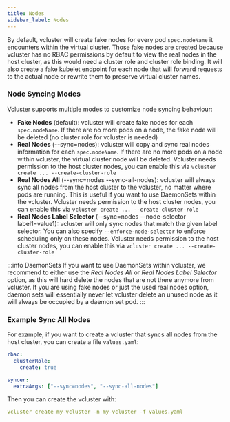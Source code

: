 ```yaml
---
title: Nodes
sidebar_label: Nodes
---
```


By default, vcluster will create fake nodes for every pod `spec.nodeName` it encounters within the virtual cluster. Those fake nodes are created because vcluster has no RBAC permissions by default to view the real nodes in the host cluster, as this would need a cluster role and cluster role binding. It will also create a fake kubelet endpoint for each node that will forward requests to the actual node or rewrite them to preserve virtual cluster names.

### Node Syncing Modes

Vcluster supports multiple modes to customize node syncing behaviour:
- **Fake Nodes** (default): vcluster will create fake nodes for each `spec.nodeName`. If there are no more pods on a node, the fake node will be deleted (no cluster role for vcluster is needed)
- **Real Nodes** (--sync=nodes): vcluster will copy and sync real nodes information for each `spec.nodeName`. If there are no more pods on a node within vcluster, the virtual cluster node will be deleted. Vcluster needs permission to the host cluster nodes, you can enable this via `vcluster create ... --create-cluster-role`
- **Real Nodes All** (--sync=nodes --sync-all-nodes): vcluster will always sync all nodes from the host cluster to the vcluster, no matter where pods are running. This is useful if you want to use DaemonSets within the vcluster. Vcluster needs permission to the host cluster nodes, you can enable this via `vcluster create ... --create-cluster-role`
- **Real Nodes Label Selector** (--sync=nodes --node-selector label1=value1): vcluster will only sync nodes that match the given label selector. You can also specify `--enforce-node-selector` to enforce scheduling only on these nodes. Vcluster needs permission to the host cluster nodes, you can enable this via `vcluster create ... --create-cluster-role`

:::info DaemonSets
If you want to use DaemonSets within vcluster, we recommend to either use the *Real Nodes All* or *Real Nodes Label Selector* option, as this will hard delete the nodes that are not there anymore from vcluster. If you are using fake nodes or just the used real nodes option, daemon sets will essentially never let vcluster delete an unused node as it will always be occupied by a daemon set pod. 
:::

### Example Sync All Nodes

For example, if you want to create a vcluster that syncs all nodes from the host cluster, you can create a file `values.yaml`:

```yaml
rbac:
  clusterRole:
    create: true

syncer:
  extraArgs: ["--sync=nodes", "--sync-all-nodes"]
```

Then you can create the vcluster with:

```yaml
vcluster create my-vcluster -n my-vcluster -f values.yaml
```

